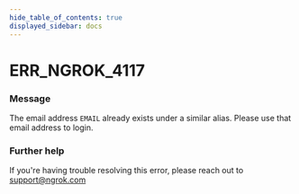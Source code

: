 ```yaml
---
hide_table_of_contents: true
displayed_sidebar: docs
---
```



# ERR_NGROK_4117

### Message

The email address `EMAIL` already exists under a similar alias. Please use that email address to login.

<ErrorDetails error="err_ngrok_4117" />

### Further help

If you're having trouble resolving this error, please reach out to [support@ngrok.com](mailto:support@ngrok.com?subject=Help%20with%20ERR_NGROK_4117)

